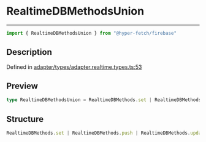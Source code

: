 

# RealtimeDBMethodsUnion

<div class="api-docs__separator" data-reactroot="">

---

</div><div class="api-docs__import" data-reactroot="">

```ts
import { RealtimeDBMethodsUnion } from "@hyper-fetch/firebase"
```

</div><div class="api-docs__section">

## Description

</div><div class="api-docs__description"><span class="api-docs__do-not-parse">



</span></div><p class="api-docs__definition">

Defined in [adapter/types/adapter.realtime.types.ts:53](https://github.com/BetterTyped/hyper-fetch/blob/cc329b91/packages/adapter-firebase/src/adapter/types/adapter.realtime.types.ts#L53)

</p><div class="api-docs__section">

## Preview

</div><div class="api-docs__preview type single">

```ts
type RealtimeDBMethodsUnion = RealtimeDBMethods.set | RealtimeDBMethods.push | RealtimeDBMethods.update | RealtimeDBMethods.get | RealtimeDBMethods.remove;
```

</div><div class="api-docs__section">

## Structure

</div><div class="api-docs__returns">

```ts
RealtimeDBMethods.set | RealtimeDBMethods.push | RealtimeDBMethods.update | RealtimeDBMethods.get | RealtimeDBMethods.remove
```

</div>